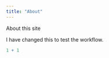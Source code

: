 ```yaml
---
title: "About"
---
```


About this site

I have changed this to test the workflow.

```r
1 + 1
```
